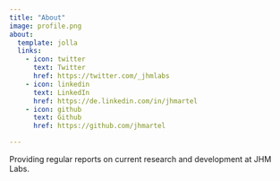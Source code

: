 ---
title: "About"
image: profile.png
about:
  template: jolla
  links:
    - icon: twitter
      text: Twitter
      href: https://twitter.com/_jhmlabs 
    - icon: linkedin
      text: LinkedIn
      href: https://de.linkedin.com/in/jhmartel
    - icon: github
      text: Github
      href: https://github.com/jhmartel

---

Providing regular reports on current research and development at JHM Labs.
